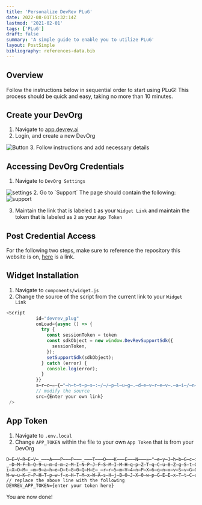 ```yaml
---
title: 'Personalize DevRev PLuG'
date: 2022-08-01T15:32:14Z
lastmod: '2021-02-01'
tags: ['PLuG']
draft: false
summary: 'A simple guide to enable you to utilize PLuG'
layout: PostSimple
bibliography: references-data.bib
---
```

## Overview
Follow the instructions below in sequential order to start using PLuG! This process should be quick and easy, taking no more than 10 minutes.



<TOCInline toc={props.toc} exclude="Overview" toHeading={2} />

## Create your DevOrg
1. Navigate to [app.devrev.ai](https://app.devrev.ai)
2. Login, and create a new DevOrg



![Button](/static/images/createorg.png)
3. Follow instructions and add necessary details

## Accessing DevOrg Credentials
1. Navigate to `DevOrg Settings`

<Image alt="settings" src="/static/images/settings.png" width={257} height={309} />
2. Go to `Support` 
   The page should contain the following:

<Image alt="support" src="/static/images/supportwindow.png" width={1921} height={1149} />

3. Maintain the link that is labeled `1` as your `Widget Link` and maintain the token that is labeled as `2` as your `App Token`

## Post Credential Access

For the following two steps, make sure to reference the repository this website is on, [here](https://github.com/devrev/plg-starter) is a link.


## Widget Installation

1. Navigate to `components/widget.js`
2. Change the source of the script from the current link to your `Widget Link`

```js:components/widget.js {3} showLineNumbers
<Script
           id="devrev_plug"
           onLoad={async () => {
             try {
               const sessionToken = token
               const sdkObject = new window.DevRevSupportSdk({
                 sessionToken,
               });
               setSupportSdk(sdkObject);
             } catch (error) {
               console.log(error);
             }
           }}
           s̶r̶c̶=̶{̶"̶h̶t̶t̶p̶s̶:̶/̶/̶p̶l̶u̶g̶.̶d̶e̶v̶r̶e̶v̶.̶a̶i̶/̶n̶e̶x̶t̶p̶l̶u̶g̶/̶w̶i̶d̶g̶e̶t̶.̶j̶s̶"̶}̶
           // modify the source
           src={Enter your own link}
 />
```

## App Token
1. Navigate to `.env.local`
2. Change `APP_TOKEN` within the file to your own `App Token` that is from your DevOrg

```js:.env.local {3} showLineNumbers
D̶E̶V̶R̶E̶V̶_̶̶̶A̶̶̶P̶̶̶P̶̶̶_̶̶̶T̶̶̶O̶̶̶K̶̶̶E̶̶̶N̶̶̶=̶"̶e̶y̶J̶h̶b̶G̶c̶i̶O̶i̶J̶S̶U̶z̶I̶1̶N̶i̶I̶s̶I̶m̶l̶z̶c̶y̶I̶6̶I̶m̶h̶0̶d̶H̶A̶6̶L̶y̶9̶z̶d̶H̶M̶u̶Z̶G̶V̶2̶c̶m̶V̶2̶L̶m̶F̶p̶I̶i̶w̶i̶a̶2̶l̶k̶I̶j̶o̶i̶c̶3̶R̶z̶X̶2̶t̶p̶Z̶F̶9̶y̶c̶2̶E̶i̶L̶C̶J̶0̶e̶X̶A̶i̶O̶i̶J̶K̶V̶1̶Q̶i̶f̶Q̶.̶e̶y̶J̶h̶d̶W̶Q̶i̶O̶l̶s̶i̶a̶m̶F̶u̶d̶X̶M̶i̶X̶S̶w̶i̶Z̶X̶h̶w̶I̶j̶o̶x̶N̶j̶Y̶w̶M̶D̶c̶2̶M̶T̶M̶0̶L̶C̶J̶o̶d̶H̶R̶w̶O̶i̶8̶v̶Z̶G̶V̶2̶c̶m̶V̶2̶L̶m̶F̶p̶L̶2̶N̶s̶a̶W̶V̶u̶d̶G̶l̶k̶I̶j̶o̶i̶N̶E̶d̶F̶d̶V̶V̶j̶I̶i̶w̶i̶a̶H̶R̶0̶c̶D̶o̶v̶L̶2̶R̶l̶d̶n̶J̶l̶d̶i̶5̶h̶a̶S̶9̶k̶Z̶X̶Z̶v̶a̶W̶Q̶i̶O̶i̶J̶E̶R̶V̶Y̶t̶Q̶l̶l̶k̶N̶E̶h̶L̶V̶1̶I̶i̶L̶C̶J̶o̶d̶H̶R̶w̶O̶i̶8̶v̶Z̶G̶V̶2̶c̶m̶V̶2̶L̶m̶F̶p̶L̶3̶N̶2̶Y̶2̶F̶j̶Y̶y̶I̶6̶I̶m̶R̶v̶b̶j̶p̶p̶Z̶G̶V̶u̶d̶G̶l̶0̶e̶T̶p̶k̶d̶n̶J̶2̶L̶X̶V̶z̶L̶T̶E̶6̶Z̶G̶V̶2̶b̶y̶9̶C̶W̶W̶Q̶0̶S̶E̶t̶X̶U̶j̶p̶z̶d̶m̶N̶h̶Y̶2̶M̶v̶N̶E̶d̶F̶d̶V̶V̶j̶I̶i̶w̶i̶a̶H̶R̶0̶c̶D̶o̶v̶L̶2̶R̶l̶d̶n̶J̶l̶d̶i̶5̶h̶a̶S̶9̶0̶b̶2̶t̶l̶b̶n̶R̶5̶c̶G̶U̶i̶O̶i̶J̶1̶c̶m̶4̶6̶Z̶G̶V̶2̶c̶m̶V̶2̶O̶n̶B̶h̶c̶m̶F̶t̶c̶z̶p̶v̶Y̶X̶V̶0̶a̶D̶p̶0̶b̶2̶t̶l̶b̶i̶1̶0̶e̶X̶B̶l̶O̶m̶F̶h̶d̶C̶I̶s̶I̶m̶l̶h̶d̶C̶I̶6̶M̶T̶Y̶1̶N̶z̶Y̶1̶N̶j̶k̶z̶N̶C̶w̶i̶a̶X̶N̶z̶I̶j̶o̶i̶a̶H̶R̶0̶c̶D...i̶O̶i̶J̶k̶b̶2̶4̶6̶a̶W̶R̶l̶b̶n̶R̶p̶d̶H̶k̶6̶Z̶H̶Z̶y̶d̶i̶1̶1̶c̶y̶0̶x̶O̶m̶R̶l̶d̶m̶8̶v̶Q̶l̶l̶k̶N̶E̶h̶L̶V̶1̶I̶6̶d̶G̶9̶r̶Z̶W̶4̶v̶M̶T̶N̶R̶b̶3̶p̶K̶U̶E̶t̶6̶I̶i̶w̶i̶c̶3̶V̶i̶I̶j̶o̶i̶Z̶G̶9̶u̶O̶m̶l̶k̶Z̶W̶5̶0̶a̶X̶R̶5̶O̶m̶R̶2̶c̶n̶Y̶t̶d̶X̶M̶t̶M̶T̶p̶k̶Z̶X̶Z̶v̶L̶0̶J̶Z̶Z̶D̶R̶I̶S̶1̶d̶S̶O̶n̶N̶2̶Y̶2̶F̶j̶Y̶y̶8̶0̶R̶0̶V̶1̶V̶W̶M̶i̶f̶Q̶.̶e̶1̶T̶f̶Q̶f̶R̶I̶k̶Q̶8̶D̶l̶d̶K̶e̶u̶V̶C̶A̶E̶3̶P̶u̶b̶e̶P̶n̶b̶d̶O̶9̶b̶B̶J̶R̶O̶W̶m̶v̶y̶P̶t̶t̶C̶v̶i̶d̶w̶k̶H̶b̶L̶v̶k̶f̶V̶E̶8̶p̶8̶b̶V̶0̶K̶n̶8̶5̶F̶0̶5̶p̶J̶E̶C̶Y̶v̶2̶P̶w̶-̶0̶r̶1̶b̶w̶U̶W̶x̶9̶E̶t̶9̶j̶B̶c̶Z̶x̶X̶x̶i̶o̶D̶k̶c̶b̶H̶t̶A̶l̶U̶C̶w̶g̶F̶B̶8̶G̶x̶a̶S̶s̶Z̶r̶z̶X̶q̶9̶D̶5̶v̶z̶H̶Y̶K̶f̶t̶S̶9̶I̶w̶7̶L̶Y̶r̶C̶Z̶5̶7̶g̶D̶S̶V̶F̶v̶-̶_̶D̶M̶F̶h̶Q̶9̶u̶m̶d̶m̶z̶M̶I̶N̶P̶J̶F̶S̶M̶I̶M̶H̶q̶p̶Z̶T̶q̶C̶u̶8̶Z̶g̶S̶t̶0̶8̶m̶F̶Y̶g̶6̶i̶R̶T̶a̶8̶2̶F̶H̶_̶V̶Y̶t̶J̶F̶E̶A̶U̶5̶A̶W̶v̶X̶S̶h̶J̶g̶M̶g̶I̶9̶j̶A̶X̶x̶m̶k̶g̶n̶s̶p̶I̶P̶S̶r̶-̶i̶X̶O̶M̶_̶m̶9̶a̶h̶e̶D̶t̶8̶0̶Q̶H̶E̶_̶r̶r̶5̶m̶V̶4̶n̶P̶X̶6̶q̶n̶x̶v̶S̶v̶G̶0̶a̶E̶G̶-̶W̶w̶u̶K̶r̶P̶H̶T̶p̶w̶f̶x̶H̶T̶M̶x̶W̶A̶s̶H̶j̶B̶O̶J̶X̶0̶w̶p̶G̶E̶E̶x̶T̶t̶C̶u̶U̶T̶S̶C̶T̶u̶w̶e̶q̶P̶j̶Y̶e̶v̶J̶F̶e̶F̶s̶1̶i̶P̶A̶"̶
// replace the above line with the following
DEVREV_APP_TOKEN={enter your token here}
```

You are now done!
